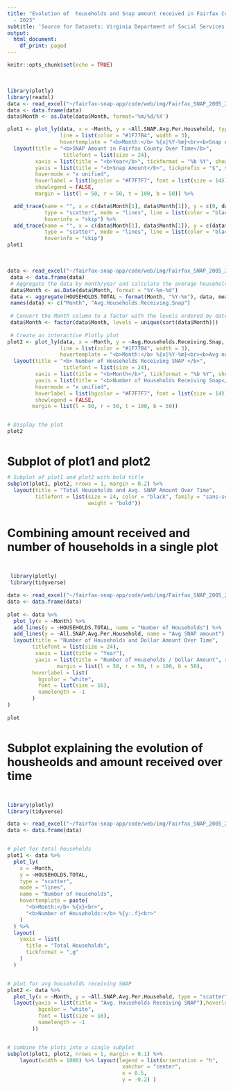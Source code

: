 ```yaml
---
title: "Evolution of  households and Snap amount received in Fairfax County year 2005
  - 2023"
subtitle: 'Source for Datasets: Virginia Department of Social Services'
output:
  html_document:
    df_print: paged
---
```


```r
knitr::opts_chunk$set(echo = TRUE)
```
</br>


```r

library(plotly)
library(readxl)
data <- read_excel("~/fairfax-snap-app/code/web/img/Fairfax_SNAP_2005_2023_dataset.xlsx")
data <- data.frame(data)
data$Month <- as.Date(data$Month, format='%m/%d/%Y')

```

```r
plot1 <- plot_ly(data, x = ~Month, y = ~All.SNAP.Avg.Per.Household, type = "scatter", mode = "lines",
                 line = list(color = "#1F77B4", width = 3),
                 hovertemplate = "<b>Month:</b> %{x|%Y-%m}<br><b>Snap Amount:</b> %{y:$,.2f}<extra></extra>") %>%
  layout(title = "<b>SNAP Amount in Fairfax County Over Time</b>",
                  titlefont = list(size = 24),
         xaxis = list(title = "<b>Year</b>", tickformat = "%b %Y", showspikes = TRUE, spikemode = "across", spikethickness = 1),
         yaxis = list(title = "<b>Snap Amount</b>", tickprefix = "$", showspikes = TRUE, spikemode = "across", spikethickness = 1),
         hovermode = "x unified",
         hoverlabel = list(bgcolor = "#F7F7F7", font = list(size = 14)),
         showlegend = FALSE,
         margin = list(l = 50, r = 50, t = 100, b = 50)) %>%

  add_trace(name = "", x = c(data$Month[1], data$Month[1]), y = c(0, data$All.SNAP.Avg.Per.Household[1]),
            type = "scatter", mode = "lines", line = list(color = "black", dash = "dash"),
            hoverinfo = "skip") %>%
  add_trace(name = "", x = c(data$Month[1], data$Month[1]), y = c(data$All.SNAP.Avg.Per.Household[1], data$All.SNAP.Avg.Per.Household[1]),
            type = "scatter", mode = "lines", line = list(color = "black", dash = "dash"),
            hoverinfo = "skip")
plot1
```
</br>

```r
data <- read_excel("~/fairfax-snap-app/code/web/img/Fairfax_SNAP_2005_2023_dataset.xlsx")
 data <- data.frame(data)
 # Aggregate the data by month/year and calculate the average households receiving snap
 data$Month <- as.Date(data$Month, format = "%Y-%m-%d")
 data <- aggregate(HOUSEHOLDS.TOTAL ~ format(Month, "%Y-%m"), data, mean)
 names(data) <- c("Month", "Avg.Households.Receiving.Snap")
 
 # Convert the Month column to a factor with the levels ordered by date
 data$Month <- factor(data$Month, levels = unique(sort(data$Month)))
 
 # Create an interactive Plotly plot
plot2 <- plot_ly(data, x = ~Month, y = ~Avg.Households.Receiving.Snap, type = "scatter", mode = "lines",
                 line = list(color = "#1F77B4", width = 3),
                 hovertemplate = "<b>Month:</b> %{x|%Y-%m}<br><b>Avg no of Households Receiving Snap:</b> %{y}<extra></extra>") %>%
  layout(title = "<b> Number of Households Receiving SNAP </b>",
                  titlefont = list(size = 24),
         xaxis = list(title = "<b>Month</b>", tickformat = "%b %Y", showspikes = TRUE, spikemode = "across", spikethickness = 1),
         yaxis = list(title = "<b>Number of Households Receiving Snap</b>", showspikes = TRUE, spikemode = "across", spikethickness = 1, tickformat = ".0f"),
         hovermode = "x unified",
         hoverlabel = list(bgcolor = "#F7F7F7", font = list(size = 14)),
         showlegend = FALSE,
        margin = list(l = 50, r = 50, t = 100, b = 50))


# Display the plot
plot2

```
</br>

**<span style="font-size:20pt">Subplot of plot1 and plot2**
</br>

```r
# Subplot of plot1 and plot2 with bold title
subplot(plot1, plot2, nrows = 1, margin = 0.2) %>% 
  layout(title = "Total Households and Avg. SNAP Amount Over Time", 
         titlefont = list(size = 24, color = "black", family = "sans-serif", 
                          weight = "bold"))

```
</br>

**<span style="font-size:20pt">Combining  amount received and number of households in a single plot**

</br>

```r
 library(plotly)
 library(tidyverse)

data <- read_excel("~/fairfax-snap-app/code/web/img/Fairfax_SNAP_2005_2023_dataset.xlsx")
data <- data.frame(data)
 
plot <- data %>%
  plot_ly(x = ~Month) %>%
  add_lines(y = ~HOUSEHOLDS.TOTAL, name = "Number of Households") %>%
  add_lines(y = ~All.SNAP.Avg.Per.Household, name = "Avg SNAP amount") %>%
  layout(title = "Number of Households and Dollar Amount Over Time",
        titlefont = list(size = 24),
         xaxis = list(title = "Year"),
         yaxis = list(title = "Number of Households / Dollar Amount", range = c(0, 30000), tickformat = ".0f"),
                margin = list(l = 50, r = 50, t = 100, b = 50),
        hoverlabel = list(
          bgcolor = "white",
          font = list(size = 16),
          namelength = -1
        )
) 
  
plot


```
</br>

**<span style="font-size:20pt">Subplot explaining the evolution of housheolds and amount received over time**

</br>

```r
library(plotly)
library(tidyverse)

data <- read_excel("~/fairfax-snap-app/code/web/img/Fairfax_SNAP_2005_2023_dataset.xlsx")
data <- data.frame(data)


# plot for total households
plot1 <- data %>%
  plot_ly(
    x = ~Month,
    y = ~HOUSEHOLDS.TOTAL,
    type = "scatter",
    mode = "lines",
    name = "Number of Households",
    hovertemplate = paste(
      "<b>Month:</b> %{x}<br>",
      "<b>Number of Households:</b> %{y:.f}<br>"
    )
  ) %>%
  layout(
    yaxis = list(
      title = "Total Households",
      tickformat = ",g"
    )
  )


# plot for avg households receiving SNAP
plot2 <- data %>%
  plot_ly(x = ~Month, y = ~All.SNAP.Avg.Per.Household, type = "scatter", mode = "lines", name = "Avg SNAP amount received by households") %>%
  layout(yaxis = list(title = "Avg. Households Receiving SNAP"),hoverlabel = list(
          bgcolor = "white",
          font = list(size = 16),
          namelength = -1
        ))


# combine the plots into a single subplot
subplot(plot1, plot2, nrows = 1, margin = 0.1) %>%
    layout(width = 1000) %>% layout(legend = list(orientation = "h", 
                                     xanchor = "center",
                                     x = 0.5,
                                     y = -0.2) ) 

```

